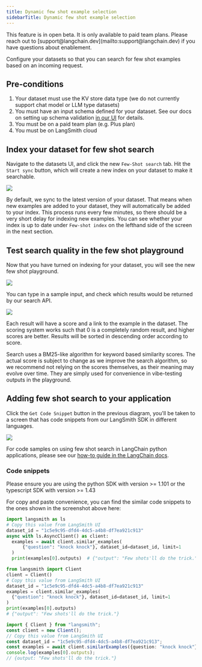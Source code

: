 ```yaml
---
title: Dynamic few shot example selection
sidebarTitle: Dynamic few shot example selection
---
```


<Note>
  This feature is in open beta. It is only available to paid team plans. Please reach out to [support@langchain.dev](mailto:support@langchain.dev) if you have questions about enablement.
</Note>

Configure your datasets so that you can search for few shot examples based on an incoming request.

## Pre-conditions

1. Your dataset must use the KV store data type (we do not currently support chat model or LLM type datasets)
2. You must have an input schema defined for your dataset. See our docs on setting up schema validation [in our UI](/langsmith/manage-datasets-in-application#dataset-schema-validation) for details.
3. You must be on a paid team plan (e.g. Plus plan)
4. You must be on LangSmith cloud

## Index your dataset for few shot search

Navigate to the datasets UI, and click the new `Few-Shot search` tab. Hit the `Start sync` button, which will create a new index on your dataset to make it searchable.

![](/langsmith/images/few-shot-tab-unsynced.png)

By default, we sync to the latest version of your dataset. That means when new examples are added to your dataset, they will automatically be added to your index. This process runs every few minutes, so there should be a very short delay for indexing new examples. You can see whether your index is up to date under `Few-shot index` on the lefthand side of the screen in the next section.

## Test search quality in the few shot playground

Now that you have turned on indexing for your dataset, you will see the new few shot playground.

![](/langsmith/images/few-shot-synced-empty-state.png)

You can type in a sample input, and check which results would be returned by our search API.

![](/langsmith/images/few-shot-search-results.png)

Each result will have a score and a link to the example in the dataset. The scoring system works such that 0 is a completely random result, and higher scores are better. Results will be sorted in descending order according to score.

<Note>
  Search uses a BM25-like algorithm for keyword based similarity scores. The actual score is subject to change as we improve the search algorithm, so we recommend not relying on the scores themselves, as their meaning may evolve over time. They are simply used for convenience in vibe-testing outputs in the playground.
</Note>

## Adding few shot search to your application

Click the `Get Code Snippet` button in the previous diagram, you'll be taken to a screen that has code snippets from our LangSmith SDK in different languages.

![](/langsmith/images/few-shot-code-snippet.png)

For code samples on using few shot search in LangChain python applications, please see our [how-to guide in the LangChain docs](https://python.langchain.com/v0.2/docs/how_to/example_selectors_langsmith/).

### Code snippets

<Note>
  Please ensure you are using the python SDK with version >= 1.101 or the typescript SDK with version >= 1.43
</Note>

For copy and paste convenience, you can find the similar code snippets to the ones shown in the screenshot above here:

<CodeGroup>

```python Python (Async)
import langsmith as ls
# Copy this value from LangSmith UI
dataset_id = "1c5e9c95-dfd4-4dc5-a4b8-df7ea921c913"
async with ls.AsyncClient() as client:
  examples = await client.similar_examples(
      {"question": "knock knock"}, dataset_id=dataset_id, limit=1
  )
  print(examples[0].outputs)  # {"output": "Few shots'll do the trick."}
```

```python Python
from langsmith import Client
client = Client()
# Copy this value from LangSmith UI
dataset_id = "1c5e9c95-dfd4-4dc5-a4b8-df7ea921c913"
examples = client.similar_examples(
  {"question": "knock knock"}, dataset_id=dataset_id, limit=1
)
print(examples[0].outputs)
# {"output": "Few shots'll do the trick."}
```

```typescript TypeScript
import { Client } from "langsmith";
const client = new Client();
// Copy this value from LangSmith UI
const dataset_id = "1c5e9c95-dfd4-4dc5-a4b8-df7ea921c913";
const examples = await client.similarExamples({question: "knock knock"}, dataset_id, 1);
console.log(examples[0].outputs);
// {output: "Few shots'll do the trick."}
```

</CodeGroup>
